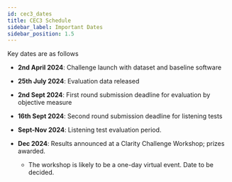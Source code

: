 ```yaml
---
id: cec3_dates
title: CEC3 Schedule
sidebar_label: Important Dates
sidebar_position: 1.5
---
```


Key dates are as follows

- **2nd April 2024**: Challenge launch with dataset and baseline software
- **25th July 2024**: Evaluation data released
- **2nd Sept 2024**: First round submission deadline for evaluation by objective measure

- **16th Sept 2024**: Second round submission deadline for listening tests

- **Sept-Nov 2024**: Listening test evaluation period.
- **Dec 2024**:  Results announced at a Clarity Challenge Workshop; prizes awarded.
  - The workshop is likely to be a one-day virtual event. Date to be decided.
